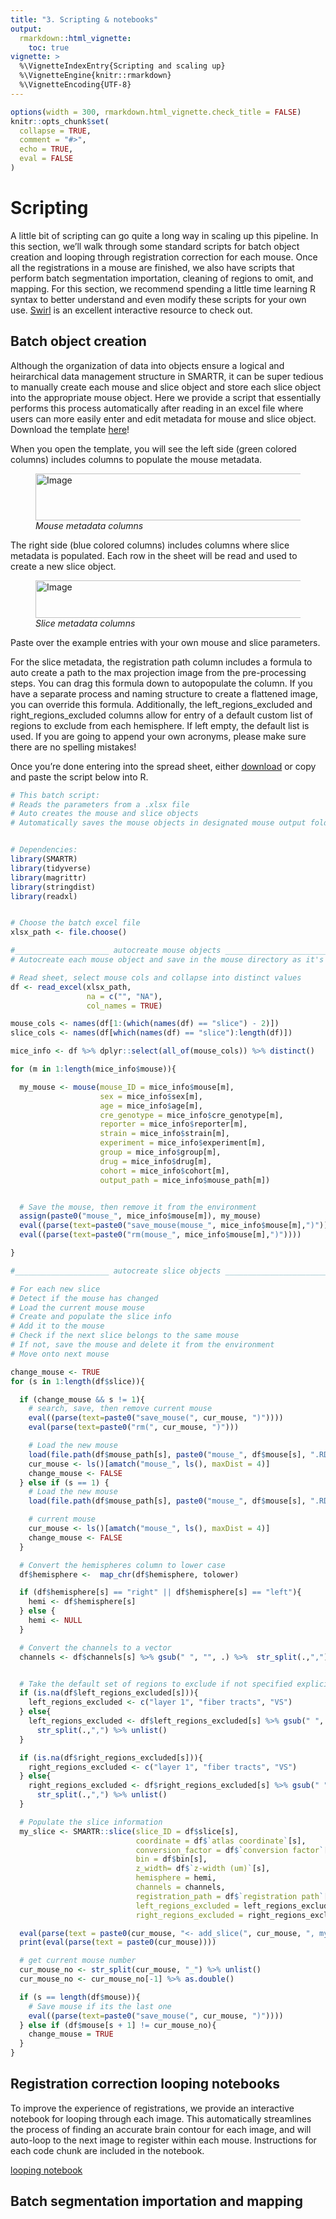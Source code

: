 ```yaml
---
title: "3. Scripting & notebooks"
output: 
  rmarkdown::html_vignette:
    toc: true
vignette: >
  %\VignetteIndexEntry{Scripting and scaling up}
  %\VignetteEngine{knitr::rmarkdown}
  %\VignetteEncoding{UTF-8}
---
```


```r
options(width = 300, rmarkdown.html_vignette.check_title = FALSE)
knitr::opts_chunk$set(
  collapse = TRUE,
  comment = "#>",
  echo = TRUE, 
  eval = FALSE
)
```

# Scripting

A little bit of scripting can go quite a long way in scaling up this pipeline. In this section, we'll walk through some standard scripts for batch object creation and looping through registration correction for each mouse. Once all the registrations in a mouse are finished, we also have scripts that perform batch segmentation importation, cleaning of regions to omit, and mapping. For this section, we recommend spending a little time learning R syntax to better understand and even modify these scripts for your own use. [Swirl](https://swirlstats.com/) is an excellent interactive resource to check out.


## Batch object creation

Although the organization of data into objects ensure a logical and heirarchical data management structure in SMARTR, it can be super tedious to manually create each mouse and slice object and store each slice object into the appropriate mouse object. Here we provide a script that essentially performs this process automatically after reading in an excel file where users can more easily enter and edit metadata for mouse and slice object. Download the template [here](https://osf.io/zdm5w)!

When you open the template, you will see the left side (green colored columns) includes columns to populate the mouse metadata. 

<figure>
  <img src="../man/figures/mouse_batch_create_sheet.JPG" alt="Image" style="width: 650px; height: 75px;">
  <figcaption><em>Mouse metadata columns </em> </figcaption>
</figure>

The right side (blue colored columns) includes columns where slice metadata is populated. Each row in the sheet will be read and used to create a new slice object.

<figure>
  <img src="../man/figures/slice_batch_create_sheet.JPG" alt="Image" style="width: 900px; height: 60px;">
  <figcaption><em>Slice metadata columns</em> </figcaption>
</figure>

Paste over the example entries with your own mouse and slice parameters. 

For the slice metadata, the registration path column includes a formula to auto create a path to the max projection image from the pre-processing steps. You can drag this formula down to autopopulate the column. If you have a separate process and naming structure to create a flattened image, you can override this formula. Additionally, the left_regions_excluded and right_regions_excluded columns allow for entry of a default custom list of regions to exclude from each hemisphere. If left empty, the default list is used. If you are going to append your own acronyms, please make sure there are no spelling mistakes!

Once you're done entering into the spread sheet, either [download](https://osf.io/fkgw8) or copy and paste the script below into R.

```r
# This batch script:
# Reads the parameters from a .xlsx file
# Auto creates the mouse and slice objects
# Automatically saves the mouse objects in designated mouse output folder


# Dependencies:
library(SMARTR)
library(tidyverse)
library(magrittr)
library(stringdist)
library(readxl)


# Choose the batch excel file
xlsx_path <- file.choose()

#_____________________ autocreate mouse objects _______________________________
# Autocreate each mouse object and save in the mouse directory as it's output folder

# Read sheet, select mouse cols and collapse into distinct values
df <- read_excel(xlsx_path,
                 na = c("", "NA"),
                 col_names = TRUE)

mouse_cols <- names(df[1:(which(names(df) == "slice") - 2)])
slice_cols <- names(df[which(names(df) == "slice"):length(df)])

mice_info <- df %>% dplyr::select(all_of(mouse_cols)) %>% distinct()

for (m in 1:length(mice_info$mouse)){

  my_mouse <- mouse(mouse_ID = mice_info$mouse[m],
                    sex = mice_info$sex[m],
                    age = mice_info$age[m],
                    cre_genotype = mice_info$cre_genotype[m],
                    reporter = mice_info$reporter[m],
                    strain = mice_info$strain[m],
                    experiment = mice_info$experiment[m],
                    group = mice_info$group[m],
                    drug = mice_info$drug[m],
                    cohort = mice_info$cohort[m],
                    output_path = mice_info$mouse_path[m])


  # Save the mouse, then remove it from the environment
  assign(paste0("mouse_", mice_info$mouse[m]), my_mouse)
  eval((parse(text=paste0("save_mouse(mouse_", mice_info$mouse[m],")"))))
  eval((parse(text=paste0("rm(mouse_", mice_info$mouse[m],")"))))

}

#_____________________ autocreate slice objects _______________________________

# For each new slice
# Detect if the mouse has changed
# Load the current mouse mouse
# Create and populate the slice info
# Add it to the mouse
# Check if the next slice belongs to the same mouse
# If not, save the mouse and delete it from the environment
# Move onto next mouse

change_mouse <- TRUE
for (s in 1:length(df$slice)){

  if (change_mouse && s != 1){
    # search, save, then remove current mouse
    eval((parse(text=paste0("save_mouse(", cur_mouse, ")"))))
    eval(parse(text=paste0("rm(", cur_mouse, ")")))

    # Load the new mouse
    load(file.path(df$mouse_path[s], paste0("mouse_", df$mouse[s], ".RDATA")))
    cur_mouse <- ls()[amatch("mouse_", ls(), maxDist = 4)]
    change_mouse <- FALSE
  } else if (s == 1) {
    # Load the new mouse
    load(file.path(df$mouse_path[s], paste0("mouse_", df$mouse[s], ".RDATA")))

    # current mouse
    cur_mouse <- ls()[amatch("mouse_", ls(), maxDist = 4)]
    change_mouse <- FALSE
  }

  # Convert the hemispheres column to lower case
  df$hemisphere <-  map_chr(df$hemisphere, tolower)

  if (df$hemisphere[s] == "right" || df$hemisphere[s] == "left"){
    hemi <- df$hemisphere[s]
  } else {
    hemi <- NULL
  }

  # Convert the channels to a vector
  channels <- df$channels[s] %>% gsub(" ", "", .) %>%  str_split(.,",") %>% unlist()


  # Take the default set of regions to exclude if not specified explicitly in the sheet
  if (is.na(df$left_regions_excluded[s])){
    left_regions_excluded <- c("layer 1", "fiber tracts", "VS")
  } else{
    left_regions_excluded <- df$left_regions_excluded[s] %>% gsub(" ", "", .) %>%
      str_split(.,",") %>% unlist()
  }

  if (is.na(df$right_regions_excluded[s])){
    right_regions_excluded <- c("layer 1", "fiber tracts", "VS")
  } else{
    right_regions_excluded <- df$right_regions_excluded[s] %>% gsub(" ", "", .) %>%
      str_split(.,",") %>% unlist()
  }

  # Populate the slice information
  my_slice <- SMARTR::slice(slice_ID = df$slice[s],
                            coordinate = df$`atlas coordinate`[s],
                            conversion_factor = df$`conversion factor`[s],
                            bin = df$bin[s],
                            z_width= df$`z-width (um)`[s],
                            hemisphere = hemi,
                            channels = channels,
                            registration_path = df$`registration path`[s],
                            left_regions_excluded = left_regions_excluded,
                            right_regions_excluded = right_regions_excluded)

  eval(parse(text = paste0(cur_mouse, "<- add_slice(", cur_mouse, ", my_slice, replace = TRUE)")))
  print(eval(parse(text = paste0(cur_mouse))))

  # get current mouse number
  cur_mouse_no <- str_split(cur_mouse, "_") %>% unlist()
  cur_mouse_no <- cur_mouse_no[-1] %>% as.double()

  if (s == length(df$mouse)){
    # Save mouse if its the last one
    eval((parse(text=paste0("save_mouse(", cur_mouse, ")"))))
  } else if (df$mouse[s + 1] != cur_mouse_no){
    change_mouse = TRUE
  }
}
```


## Registration correction looping notebooks

To improve the experience of registrations, we provide an interactive notebook for looping through each image. This automatically streamlines the process of finding an accurate brain contour for each image, and will auto-loop to the next image to register within each mouse. Instructions for each code chunk are included in the notebook.

[looping notebook](https://osf.io/uqrsc)


## Batch segmentation importation and mapping

